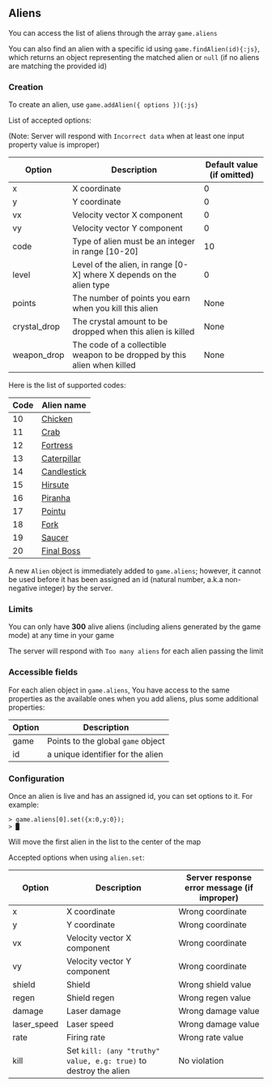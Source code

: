 ## Aliens
You can access the list of aliens through the array `game.aliens`

You can also find an alien with a specific id using `game.findAlien(id){:js}`, which returns an object representing the matched alien or `null` (if no aliens are matching the provided id)
### Creation
To create an alien, use `game.addAlien({ options }){:js}`

List of accepted options:

(Note: Server will respond with `Incorrect data` when at least one input property value is improper)

| Option | Description | Default value (if omitted) |
| - | - | - |
| x | X coordinate | 0 |
| y | Y coordinate | 0 |
| vx | Velocity vector X component | 0 |
| vy | Velocity vector Y component | 0 |
| code | Type of alien must be an integer in range [10-20] | 10 |
| level | Level of the alien, in range [0-X] where X depends on the alien type | 0 |
| points | The number of points you earn when you kill this alien | None |
| crystal_drop | The crystal amount to be dropped when this alien is killed | None |
| weapon_drop | The code of a collectible weapon to be dropped by this alien when killed | None |

Here is the list of supported codes:

| Code | Alien name |
| - | - |
| 10 | [Chicken](https://starblast.fandom.com/wiki/Alien#Chicken) |
| 11 | [Crab](https://starblast.fandom.com/wiki/Alien#Crab) |
| 12 | [Fortress](https://starblast.fandom.com/wiki/Alien#Fortress) |
| 13 | [Caterpillar](https://starblast.fandom.com/wiki/Alien#Caterpillar) |
| 14 | [Candlestick](https://starblast.fandom.com/wiki/Alien#Candlestick) |
| 15 | [Hirsute](https://starblast.fandom.com/wiki/Alien#Hirsute) |
| 16 | [Piranha](https://starblast.fandom.com/wiki/Alien#Piranha) |
| 17 | [Pointu](https://starblast.fandom.com/wiki/Alien#Pointu) |
| 18 | [Fork](https://starblast.fandom.com/wiki/Alien#Fork) |
| 19 | [Saucer](https://starblast.fandom.com/wiki/Alien#Saucer) |
| 20 | [Final Boss](https://starblast.fandom.com/wiki/Alien#Final_Boss) |

A new `Alien` object is immediately added to `game.aliens`; however, it cannot be used before it has been assigned an id (natural number, a.k.a non-negative integer) by the server.

### Limits
You can only have **300** alive aliens (including aliens generated by the game mode) at any time in your game

The server will respond with `Too many aliens` for each alien passing the limit

### Accessible fields
For each alien object in `game.aliens`, You have access to the same properties as the available ones when you add aliens, plus some additional properties:

| Option | Description |
| - | - |
| game | Points to the global `game` object |
| id | a unique identifier for the alien |

### Configuration
Once an alien is live and has an assigned id, you can set options to it. For example:
```
> game.aliens[0].set({x:0,y:0});
> █
```
Will move the first alien in the list to the center of the map

Accepted options when using `alien.set`:

| Option | Description | Server response error message (if improper) |
| - | - | - |
| x | X coordinate | Wrong coordinate |
| y | Y coordinate | Wrong coordinate |
| vx | Velocity vector X component | Wrong coordinate |
| vy | Velocity vector Y component | Wrong coordinate |
| shield | Shield | Wrong shield value |
| regen | Shield regen | Wrong regen value |
| damage | Laser damage | Wrong damage value |
| laser_speed | Laser speed | Wrong damage value |
| rate | Firing rate | Wrong rate value |
| kill | Set `kill: (any "truthy" value, e.g: true)` to destroy the alien | No violation |
